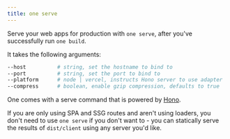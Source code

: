 ```yaml
---
title: one serve
---
```


Serve your web apps for production with `one serve`, after you've successfully run `one build`.

It takes the following arguments:

```bash
--host          # string, set the hostname to bind to
--port          # string, set the port to bind to
--platform      # node | vercel, instructs Hono server to use adapter
--compress      # boolean, enable gzip compression, defaults to true
```

One comes with a serve command that is powered by [Hono](https://hono.dev).

If you are only using SPA and SSG routes and aren't using loaders, you don't need to use `one serve` if you don't want to - you can statically serve the results of `dist/client` using any server you'd like.
